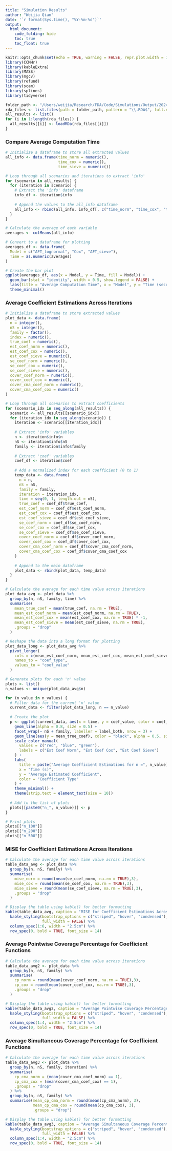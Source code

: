 ```yaml
---
title: "Simulation Results"
author: "Weijia Qian"
date: '`r format(Sys.time(), "%Y-%m-%d")`'
output:
  html_document: 
    code_folding: hide
    toc: true
    toc_float: true
---
```


```r
knitr::opts_chunk$set(echo = TRUE, warning = FALSE, repr.plot.width = 12, repr.plot.height = 8)
library(CCMHr)
library(kableExtra)
library(MASS)
library(mgcv)
library(refund)
library(scam)
library(splines)
library(tidyverse)

folder_path <- "/Users/weijia/Research/FDA/Code/Simulations/Output/20241125"
rda_files <- list.files(path = folder_path, pattern = "\\.RDA$", full.names = TRUE)
all_results <- list()
for (i in 1:length(rda_files)) {
  all_results[[i]] <- loadRDa(rda_files[[i]])
}
```

### Compare Average Computation Time
```r
# Initialize a dataframe to store all extracted values
all_info <- data.frame(time_norm = numeric(),
                       time_cox = numeric(),
                       time_sieve = numeric())

# Loop through all scenarios and iterations to extract 'info'
for (scenario in all_results) {
  for (iteration in scenario) {
    # Extract the 'info' dataframe
    info_df <- iteration$info
    
    # Append the values to the all_info dataframe
    all_info <- rbind(all_info, info_df[, c("time_norm", "time_cox", "time_sieve")])
  }
}

# Calculate the average of each variable
averages <- colMeans(all_info)

# Convert to a dataframe for plotting
averages_df <- data.frame(
  Model = c("AFT_lognormal", "Cox", "AFT_sieve"),
  Time = as.numeric(averages)
)

# Create the bar plot
ggplot(averages_df, aes(x = Model, y = Time, fill = Model)) +
  geom_bar(stat = "identity", width = 0.5, show.legend = FALSE) +
  labs(title = "Average Computation Time", x = "Model", y = "Time (seconds)") +
  theme_minimal()
```

### Average Coefficient Estimations Across Iterations
```r
# Initialize a dataframe to store extracted values
plot_data <- data.frame(
  n = integer(),
  nS = integer(),
  family = factor(),
  index = numeric(),
  true_coef = numeric(),
  est_coef_norm = numeric(),
  est_coef_cox = numeric(),
  est_coef_sieve = numeric(),
  se_coef_norm = numeric(),
  se_coef_cox = numeric(),
  se_coef_sieve = numeric(),
  cover_coef_norm = numeric(),
  cover_coef_cox = numeric(),
  cover_cma_coef_norm = numeric(),
  cover_cma_coef_cox = numeric()
)

# Loop through all scenarios to extract coefficients
for (scenario_idx in seq_along(all_results)) {
  scenario <- all_results[[scenario_idx]]
  for (iteration_idx in seq_along(scenario)) {
    iteration <- scenario[[iteration_idx]]
    
    # Extract 'info' variables
    n <- iteration$info$n
    nS <- iteration$info$nS
    family <- iteration$info$family
    
    # Extract 'coef' variables
    coef_df <- iteration$coef
    
    # Add a normalized index for each coefficient (0 to 1)
    temp_data <- data.frame(
      n = n,
      nS = nS,
      family = family,
      iteration = iteration_idx,
      time = seq(0, 1, length.out = nS),
      true_coef = coef_df$true_coef,
      est_coef_norm = coef_df$est_coef_norm,
      est_coef_cox = coef_df$est_coef_cox,
      est_coef_sieve = coef_df$est_coef_sieve,
      se_coef_norm = coef_df$se_coef_norm,
      se_coef_cox = coef_df$se_coef_cox,
      se_coef_sieve = coef_df$se_coef_sieve,
      cover_coef_norm = coef_df$cover_coef_norm,
      cover_coef_cox = coef_df$cover_coef_cox,
      cover_cma_coef_norm = coef_df$cover_cma_coef_norm,
      cover_cma_coef_cox = coef_df$cover_cma_coef_cox
    )
    
    # Append to the main dataframe
    plot_data <- rbind(plot_data, temp_data)
  }
}

# Calculate the average for each time value across iterations
plot_data_avg <- plot_data %>%
  group_by(n, nS, family, time) %>%
  summarise(
    mean_true_coef = mean(true_coef, na.rm = TRUE),
    mean_est_coef_norm = mean(est_coef_norm, na.rm = TRUE),
    mean_est_coef_cox = mean(est_coef_cox, na.rm = TRUE) * -1,
    mean_est_coef_sieve = mean(est_coef_sieve, na.rm = TRUE),
    .groups = "drop"
  )

# Reshape the data into a long format for plotting
plot_data_long <- plot_data_avg %>%
  pivot_longer(
    cols = c(mean_est_coef_norm, mean_est_coef_cox, mean_est_coef_sieve),
    names_to = "coef_type",
    values_to = "coef_value"
  )

# Generate plots for each 'n' value
plots <- list()
n_values <- unique(plot_data_avg$n)

for (n_value in n_values) {
  # Filter data for the current 'n' value
  current_data <- filter(plot_data_long, n == n_value)
  
  # Create the plot
  p <- ggplot(current_data, aes(x = time, y = coef_value, color = coef_type, group = coef_type)) +
    geom_line(alpha = 0.8, size = 0.5) +
    facet_wrap(~ nS + family, labeller = label_both, nrow = 3) +
    geom_line(aes(y = mean_true_coef), color = "black", alpha = 0.5, size = 0.5) + # Add true coef line
    scale_color_manual(
      values = c("red", "blue", "green"),
      labels = c("Est Coef Norm", "Est Coef Cox", "Est Coef Sieve")
    ) +
    labs(
      title = paste("Average Coefficient Estimations for n =", n_value),
      x = "Time (s)",
      y = "Average Estimated Coefficient",
      color = "Coefficient Type"
    ) +
    theme_minimal() +
    theme(strip.text = element_text(size = 10))
  
  # Add to the list of plots
  plots[[paste0("n_", n_value)]] <- p
}

# Print plots
plots[["n_100"]]
plots[["n_200"]]
plots[["n_500"]]
```

### MISE for Coefficient Estimations Across Iterations
```r
# Calculate the average for each time value across iterations
table_data_avg <- plot_data %>%
  group_by(n, nS, family) %>%
  summarise(
    mise_norm = round(mean(se_coef_norm, na.rm = TRUE),3),
    mise_cox = round(mean(se_coef_cox, na.rm = TRUE),3),
    mise_sieve = round(mean(se_coef_sieve, na.rm = TRUE),3),
    .groups = "drop"
  )

# Display the table using kable() for better formatting
kable(table_data_avg, caption = "MISE for Coefficient Estimations Across Iterations") %>%
  kable_styling(bootstrap_options = c("striped", "hover", "condensed"),
                full_width = FALSE) %>%
  column_spec(1:6, width = "2.5cm") %>% 
  row_spec(0, bold = TRUE, font_size = 14) 
```

### Average Pointwise Coverage Percentage for Coefficient Functions
```r
# Calculate the average for each time value across iterations
table_data_avg2 <- plot_data %>%
  group_by(n, nS, family) %>%
  summarise(
    cp_norm = round(mean(cover_coef_norm, na.rm = TRUE),3),
    cp_cox = round(mean(cover_coef_cox, na.rm = TRUE),3),
    .groups = "drop"
  )

# Display the table using kable() for better formatting
kable(table_data_avg2, caption = "Average Pointwise Coverage Percentage for Coefficient Functions Across Iterations") %>%
  kable_styling(bootstrap_options = c("striped", "hover", "condensed"),
                full_width = FALSE) %>%
  column_spec(1:4, width = "2.5cm") %>% 
  row_spec(0, bold = TRUE, font_size = 14) 
```

### Average Simultaneous Coverage Percentage for Coefficient Functions
```r
# Calculate the average for each time value across iterations
table_data_avg3 <- plot_data %>%
  group_by(n, nS, family, iteration) %>%
  summarise(
    cp_cma_norm = (mean(cover_cma_coef_norm) == 1),
    cp_cma_cox = (mean(cover_cma_coef_cox) == 1),
    .groups = "drop"
  ) %>%
  group_by(n, nS, family) %>%
  summarise(mean_cp_cma_norm = round(mean(cp_cma_norm), 3),
            mean_cp_cma_cox = round(mean(cp_cma_cox), 3),
            .groups = "drop")

# Display the table using kable() for better formatting
kable(table_data_avg3, caption = "Average Simultaneous Coverage Percentage for Coefficient Functions Across Iterations") %>%
  kable_styling(bootstrap_options = c("striped", "hover", "condensed"),
                full_width = FALSE) %>%
  column_spec(1:4, width = "2.5cm") %>% 
  row_spec(0, bold = TRUE, font_size = 14) 
```